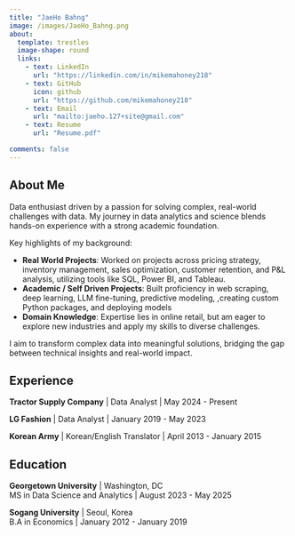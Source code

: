 ```yaml
---
title: "JaeHo Bahng"
image: /images/JaeHo_Bahng.png
about:
  template: trestles
  image-shape: round
  links:
    - text: LinkedIn
      url: "https://linkedin.com/in/mikemahoney218"
    - text: GitHub
      icon: github
      url: "https://github.com/mikemahoney218"
    - text: Email
      url: "mailto:jaeho.127+site@gmail.com"
    - text: Resume
      url: "Resume.pdf"

comments: false
---
```


## **About Me**

Data enthusiast driven by a passion for solving complex, real-world challenges with data. My journey in data analytics and science blends hands-on experience with a strong academic foundation.

Key highlights of my background:

- **Real World Projects**: Worked on projects across pricing strategy, inventory management, sales optimization, customer retention, and P&L analysis, utilizing tools like SQL, Power BI, and Tableau.
- **Academic / Self Driven Projects**: Built proficiency in web scraping, deep learning, LLM fine-tuning, predictive modeling, ,creating custom Python packages, and deploying models
- **Domain Knowledge**: Expertise lies in online retail, but am eager to explore new industries and apply my skills to diverse challenges.

I aim to transform complex data into meaningful solutions, bridging the gap between technical insights and real-world impact. 

## Experience
**Tractor Supply Company** | Data Analyst | May 2024 - Present

**LG Fashion** | Data Analyst | January 2019 - May 2023

**Korean Army** | Korean/English Translator | April 2013 - January 2015

## Education
**Georgetown University** | Washington, DC<br>
MS in Data Science and Analytics | August 2023 - May 2025

**Sogang University** | Seoul, Korea <br>
B.A in Economics | January 2012 - January 2019

